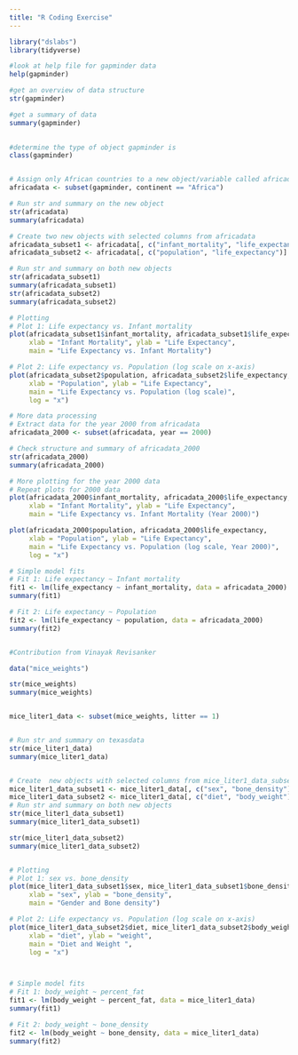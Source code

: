 ```yaml
---
title: "R Coding Exercise"
---
```


```r
 
library("dslabs")
library(tidyverse)

#look at help file for gapminder data
help(gapminder)

#get an overview of data structure
str(gapminder)

#get a summary of data
summary(gapminder)
    

#determine the type of object gapminder is
class(gapminder)


# Assign only African countries to a new object/variable called africadata
africadata <- subset(gapminder, continent == "Africa")

# Run str and summary on the new object
str(africadata)
summary(africadata)

# Create two new objects with selected columns from africadata
africadata_subset1 <- africadata[, c("infant_mortality", "life_expectancy")]
africadata_subset2 <- africadata[, c("population", "life_expectancy")]

# Run str and summary on both new objects
str(africadata_subset1)
summary(africadata_subset1)
str(africadata_subset2)
summary(africadata_subset2)

# Plotting
# Plot 1: Life expectancy vs. Infant mortality
plot(africadata_subset1$infant_mortality, africadata_subset1$life_expectancy,
     xlab = "Infant Mortality", ylab = "Life Expectancy",
     main = "Life Expectancy vs. Infant Mortality")

# Plot 2: Life expectancy vs. Population (log scale on x-axis)
plot(africadata_subset2$population, africadata_subset2$life_expectancy,
     xlab = "Population", ylab = "Life Expectancy",
     main = "Life Expectancy vs. Population (log scale)",
     log = "x")

# More data processing
# Extract data for the year 2000 from africadata
africadata_2000 <- subset(africadata, year == 2000)

# Check structure and summary of africadata_2000
str(africadata_2000)
summary(africadata_2000)

# More plotting for the year 2000 data
# Repeat plots for 2000 data
plot(africadata_2000$infant_mortality, africadata_2000$life_expectancy,
     xlab = "Infant Mortality", ylab = "Life Expectancy",
     main = "Life Expectancy vs. Infant Mortality (Year 2000)")

plot(africadata_2000$population, africadata_2000$life_expectancy,
     xlab = "Population", ylab = "Life Expectancy",
     main = "Life Expectancy vs. Population (log scale, Year 2000)",
     log = "x")

# Simple model fits
# Fit 1: Life expectancy ~ Infant mortality
fit1 <- lm(life_expectancy ~ infant_mortality, data = africadata_2000)
summary(fit1)

# Fit 2: Life expectancy ~ Population
fit2 <- lm(life_expectancy ~ population, data = africadata_2000)
summary(fit2)


#Contribution from Vinayak Revisanker

data("mice_weights") 

str(mice_weights)
summary(mice_weights)


mice_liter1_data <- subset(mice_weights, litter == 1)


# Run str and summary on texasdata
str(mice_liter1_data)
summary(mice_liter1_data)


# Create  new objects with selected columns from mice_liter1_data_subset1 and mice_liter1_data_subset2
mice_liter1_data_subset1 <- mice_liter1_data[, c("sex", "bone_density")]
mice_liter1_data_subset2 <- mice_liter1_data[, c("diet", "body_weight")]
# Run str and summary on both new objects
str(mice_liter1_data_subset1)
summary(mice_liter1_data_subset1)

str(mice_liter1_data_subset2)
summary(mice_liter1_data_subset2)


# Plotting
# Plot 1: sex vs. bone_density
plot(mice_liter1_data_subset1$sex, mice_liter1_data_subset1$bone_density,
     xlab = "sex", ylab = "bone_density",
     main = "Gender and Bone density")

# Plot 2: Life expectancy vs. Population (log scale on x-axis)
plot(mice_liter1_data_subset2$diet, mice_liter1_data_subset2$body_weight,
     xlab = "diet", ylab = "weight",
     main = "Diet and Weight ",
     log = "x")



# Simple model fits
# Fit 1: body_weight ~ percent_fat
fit1 <- lm(body_weight ~ percent_fat, data = mice_liter1_data)
summary(fit1)

# Fit 2: body_weight ~ bone_density
fit2 <- lm(body_weight ~ bone_density, data = mice_liter1_data)
summary(fit2)

```
